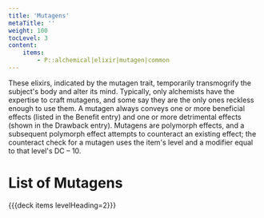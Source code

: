 ```yaml
---
title: 'Mutagens'
metaTitle: ''
weight: 100
tocLevel: 3
content:
    items:
        - P::alchemical|elixir|mutagen|common
---
```


These elixirs, indicated by the mutagen trait, temporarily transmogrify the subject's body and alter its mind. Typically, only alchemists have the expertise to craft mutagens, and some say they are the only ones reckless enough to use them. A mutagen always conveys one or more beneficial effects (listed in the Benefit entry) and one or more detrimental effects (shown in the Drawback entry). Mutagens are polymorph effects, and a subsequent polymorph effect attempts to counteract an existing effect; the counteract check for a mutagen uses the item's level and a modifier equal to that level's DC – 10.

# List of Mutagens

{{{deck items levelHeading=2}}}
